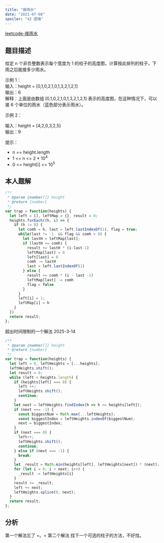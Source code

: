 ```yaml
---
title: "接雨水"
date: "2021-07-08"
spoiler: "42 困难"
---
```


[leetcode-接雨水](https://leetcode.cn/problems/trapping-rain-water/description/)

## 题目描述
给定 n 个非负整数表示每个宽度为 1 的柱子的高度图，计算按此排列的柱子，下雨之后能接多少雨水。  
  
  
示例 1：  
输入：height = [0,1,0,2,1,0,1,3,2,1,2,1]  
输出：6  
解释：上面是由数组 [0,1,0,2,1,0,1,3,2,1,2,1] 表示的高度图，在这种情况下，可以接 6 个单位的雨水（蓝色部分表示雨水）。   
  
示例 2：  
  
输入：height = [4,2,0,3,2,5]  
输出：9  
  
提示：  
  
* n == height.length  
* 1 \<= n \<= 2 * 10<sup>4</sup>  
* 0 \<= height[i] \<= 10<sup>5</sup>  

## 本人题解

```javascript
/**
 * @param {number[]} height
 * @return {number}
 */
var trap = function(heights) {
  let left = [], leftMap = {}, result = 0;
  heights.forEach((h, i) => {
    if (h != 0) {
      let comh = h, last = left.lastIndexOf(1), flag = true;
      while(last != -1  && flag && comh > 0) {
        let lastH = leftMap[last];
        if (lastH <= comh) {
          result += lastH * (i-last-1)
          leftMap[last] = 0
          left[last] = 0
          comh -= lastH
          last = left.lastIndexOf(1)
        } else {
          result += comh * (i - last -1)
          leftMap[last] -= comh
          flag = false
        }
      }
      left[i] = 1;
      leftMap[i] = h
    }
  })
  return result;
};
```


超出时间限制的一个解法
2025-3-14
```javascript
/**
 * @param {number[]} height
 * @return {number}
 */
var trap = function(heights) {
  let left = 0, leftHeights = [...heights];
  leftHeights.shift();
  let result = 0;
  while (left < heights.length) {
    if (heights[left] === 0) {
      left ++;
      leftHeights.shift();
      continue;
    }
    let next = leftHeights.findIndex(h => h >= heights[left]);
    if (next === -1) {
      const biggestNum = Math.max(...leftHeights);
      const biggestIndex = leftHeights.indexOf(biggestNum);
      next = biggestIndex;
    }
    if (next === 0) {
      left++;
      leftHeights.shift();
      continue;
    } else if (next === -1) {
      break;
    }
    let _result = Math.min(heights[left], leftHeights[next]) * (next);
    for (let i = 0; i < next; i++) {
      _result -= leftHeights[i]
    }
    result += _result;
    left += next;
    leftHeights.splice(0, next);
  }
  return result;
};

```
## 分析

第一个解法忘了 =。=
第二个解法 找下一个可选的柱子的方法，不好找。